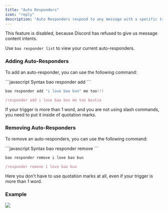 ```yaml
---
title: "Auto Responders"
icon: "reply"
description: "Auto Responders respond to any message with a specific trigger phrase."
---
```


<Warning>This feature is disabled, because Discord has refused to give us message content intents.</Warning>

Use `bao responder list` to view your current auto-responders.

### Adding Auto-Responders
To add an auto-responder, you can use the following command:

<CodeGroup>
```javascript Syntax
bao responder add <trigger> <response>
```

```javascript Example 1
bao responder add "i love bao bun" me too!!!
```

```javascript Example 2
/responder add i love bao bun me too bestie
```
</CodeGroup>

<Note>If your trigger is more than 1 word, and you are not using slash commands, you need to put it inside of quotation marks.</Note>


### Removing Auto-Responders
To remove an auto-responders, you can use the following command:

<CodeGroup>
```javascript Syntax
bao responder remove <trigger>
```

```javascript Example 1
bao responder remove i love bao bun
```

```javascript Example 2
/responder remove i love bao bun
```
</CodeGroup>

Here you don't have to use quotation marks at all, even if your trigger is more than 1 word.

### Example
<img src="/images/responder.png"/>
